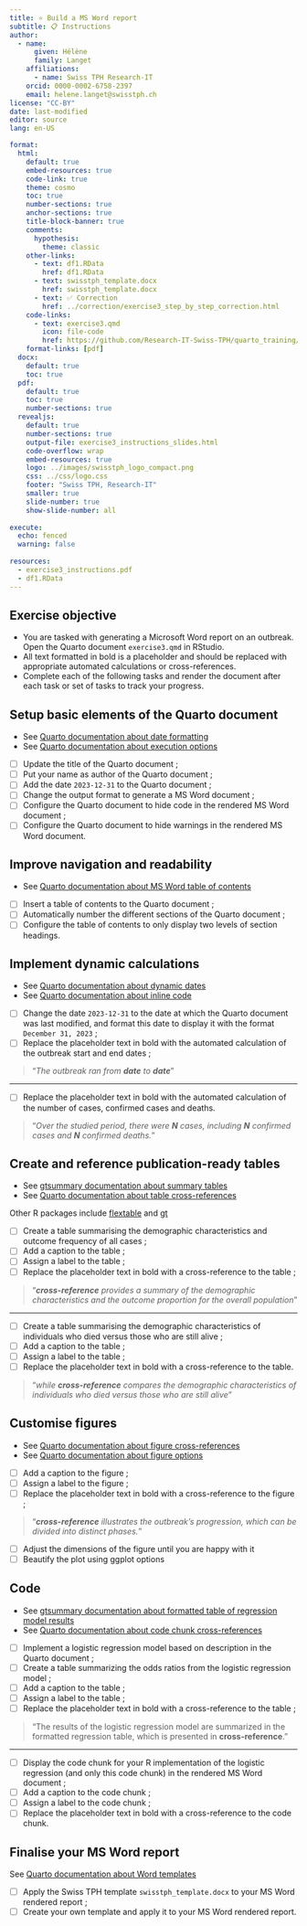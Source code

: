 ```yaml
---
title: ⭐ Build a MS Word report
subtitle: 📋 Instructions
author:
  - name:
      given: Hélène
      family: Langet
    affiliations:
      - name: Swiss TPH Research-IT
    orcid: 0000-0002-6758-2397
    email: helene.langet@swisstph.ch
license: "CC-BY"
date: last-modified
editor: source
lang: en-US

format:
  html:
    default: true
    embed-resources: true
    code-link: true
    theme: cosmo
    toc: true
    number-sections: true
    anchor-sections: true
    title-block-banner: true
    comments:
      hypothesis: 
        theme: classic
    other-links:
      - text: df1.RData
        href: df1.RData
      - text: swisstph_template.docx
        href: swisstph_template.docx
      - text: ✅ Correction
        href: ../correction/exercise3_step_by_step_correction.html
    code-links:
      - text: exercise3.qmd
        icon: file-code
        href: https://github.com/Research-IT-Swiss-TPH/quarto_training/blob/main/practicals/exercise3.qmd
    format-links: [pdf]
  docx:
    default: true
    toc: true
  pdf:
    default: true
    toc: true
    number-sections: true
  revealjs:
    default: true
    number-sections: true
    output-file: exercise3_instructions_slides.html
    code-overflow: wrap
    embed-resources: true
    logo: ../images/swisstph_logo_compact.png
    css: ../css/logo.css
    footer: "Swiss TPH, Research-IT"
    smaller: true
    slide-number: true
    show-slide-number: all
    
execute:
  echo: fenced
  warning: false
    
resources:
  - exercise3_instructions.pdf
  - df1.RData
---
```


## Exercise objective

-   You are tasked with generating a Microsoft Word report on an outbreak. Open the Quarto document `exercise3.qmd` in RStudio.
-   All text formatted in bold is a placeholder and should be replaced with appropriate automated calculations or cross-references.
-   Complete each of the following tasks and render the document after each task or set of tasks to track your progress.

## Setup basic elements of the Quarto document

::: callout-tip
-   See [Quarto documentation about date formatting](https://quarto.org/docs/reference/dates.html#date-formatting)
-   See [Quarto documentation about execution options](https://quarto.org/docs/computations/execution-options.html)
:::

-   [ ] Update the title of the Quarto document ;
-   [ ] Put your name as author of the Quarto document ;
-   [ ] Add the date `2023-12-31` to the Quarto document ;
-   [ ] Change the output format to generate a MS Word document ;
-   [ ] Configure the Quarto document to hide code in the rendered MS Word document ;
-   [ ] Configure the Quarto document to hide warnings in the rendered MS Word document.

## Improve navigation and readability

::: callout-tip
-   See [Quarto documentation about MS Word table of contents](https://quarto.org/docs/output-formats/ms-word.html#table-of-contents)
:::

-   [ ] Insert a table of contents to the Quarto document ;
-   [ ] Automatically number the different sections of the Quarto document ;
-   [ ] Configure the table of contents to only display two levels of section headings.

## Implement dynamic calculations

::: callout-tip
-   See [Quarto documentation about dynamic dates](https://quarto.org/docs/reference/dates.html#date-parsing)
-   See [Quarto documentation about inline code](https://quarto.org/docs/computations/inline-code.html)
:::

-   [ ] Change the date `2023-12-31` to the date at which the Quarto document was last modified, and format this date to display it with the format `December 31, 2023` ;
-   [ ] Replace the placeholder text in bold with the automated calculation of the outbreak start and end dates ;

> "*The outbreak ran from **date** to **date***"

::: {.content-visible when-format="revealjs"}

------------------------------------------------------------------------
:::

-   [ ] Replace the placeholder text in bold with the automated calculation of the number of cases, confirmed cases and deaths.

> "*Over the studied period, there were **N** cases, including **N** confirmed cases and **N** confirmed deaths.*"

## Create and reference publication-ready tables

::: callout-tip
-   See [gtsummary documentation about summary tables](https://www.danieldsjoberg.com/gtsummary/articles/tbl_summary.html)
-   See [Quarto documentation about table cross-references](https://quarto.org/docs/authoring/tables.html#cross-references)

Other R packages include [flextable](https://davidgohel.github.io/flextable/) and [gt](https://gt.rstudio.com/)
:::

-   [ ] Create a table summarising the demographic characteristics and outcome frequency of all cases ;
-   [ ] Add a caption to the table ;
-   [ ] Assign a label to the table ;
-   [ ] Replace the placeholder text in bold with a cross-reference to the table ;

> "***cross-reference** provides a summary of the demographic characteristics and the outcome proportion for the overall population*"

::: {.content-visible when-format="revealjs"}

------------------------------------------------------------------------
:::

-   [ ] Create a table summarising the demographic characteristics of individuals who died versus those who are still alive ;
-   [ ] Add a caption to the table ;
-   [ ] Assign a label to the table ;
-   [ ] Replace the placeholder text in bold with a cross-reference to the table.

> "*while **cross-reference** compares the demographic characteristics of individuals who died versus those who are still alive*"

## Customise figures

::: callout-tip
-   See [Quarto documentation about figure cross-references](https://quarto.org/docs/authoring/cross-references.html#computations)
-   See [Quarto documentation about figure options](https://quarto.org/docs/computations/execution-options.html#figure-options)
:::

-   [ ] Add a caption to the figure ;
-   [ ] Assign a label to the figure ;
-   [ ] Replace the placeholder text in bold with a cross-reference to the figure ;

> "***cross-reference** illustrates the outbreak's progression, which can be divided into distinct phases.*"

-   [ ] Adjust the dimensions of the figure until you are happy with it
-   [ ] Beautify the plot using ggplot options

## Code

::: callout-tip
-   See [gtsummary documentation about formatted table of regression model results](https://www.danieldsjoberg.com/gtsummary/articles/tbl_regression.html)
-   See [Quarto documentation about code chunk cross-references](https://quarto.org/docs/authoring/cross-references.html#code-listings)
:::

-   [ ] Implement a logistic regression model based on description in the Quarto document ;
-   [ ] Create a table summarizing the odds ratios from the logistic regression model ;
-   [ ] Add a caption to the table ;
-   [ ] Assign a label to the table ;
-   [ ] Replace the placeholder text in bold with a cross-reference to the table ;

> "The results of the logistic regression model are summarized in the formatted regression table, which is presented in **cross-reference**."

::: {.content-visible when-format="revealjs"}

------------------------------------------------------------------------
:::

-   [ ] Display the code chunk for your R implementation of the logistic regression (and only this code chunk) in the rendered MS Word document ;
-   [ ] Add a caption to the code chunk ;
-   [ ] Assign a label to the code chunk ;
-   [ ] Replace the placeholder text in bold with a cross-reference to the code chunk.

## Finalise your MS Word report

::: callout-tip
See [Quarto documentation about Word templates](https://quarto.org/docs/output-formats/ms-word-templates.html)
:::

-   [ ] Apply the Swiss TPH template `swisstph_template.docx` to your MS Word rendered report ;
-   [ ] Create your own template and apply it to your MS Word rendered report.
